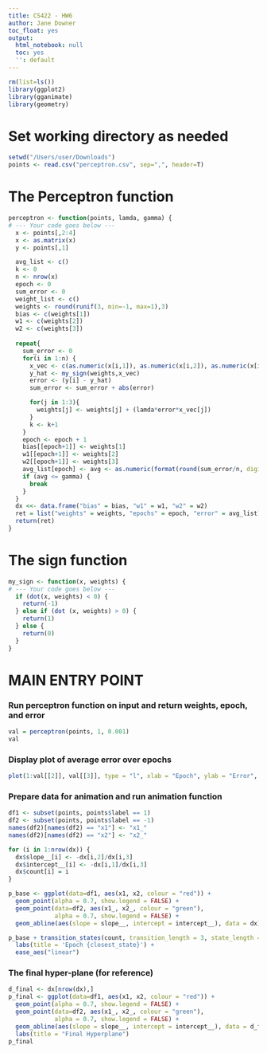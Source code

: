 ```yaml
---
title: CS422 - HW6
author: Jane Downer
toc_float: yes
output:
  html_notebook: null
  toc: yes
  '': default
---
```

  
```r
rm(list=ls())
library(ggplot2)
library(gganimate)
library(geometry)
```


# Set working directory as needed

```r
setwd("/Users/user/Downloads")
points <- read.csv("perceptron.csv", sep=",", header=T)
```

# The Perceptron function
```r
perceptron <- function(points, lamda, gamma) {
# --- Your code goes below ---
  x <- points[,2:4]
  x <- as.matrix(x)
  y <- points[,1]

  avg_list <- c()
  k <- 0
  n <- nrow(x)
  epoch <- 0
  sum_error <- 0
  weight_list <- c()
  weights <- round(runif(3, min=-1, max=1),3)
  bias <- c(weights[1])
  w1 <- c(weights[2])
  w2 <- c(weights[3])
  
  repeat{
    sum_error <- 0
    for(i in 1:n) {
      x_vec <- c(as.numeric(x[i,1]), as.numeric(x[i,2]), as.numeric(x[i,3]))
      y_hat <- my_sign(weights,x_vec)
      error <- (y[i] - y_hat)
      sum_error <- sum_error + abs(error)

      for(j in 1:3){
        weights[j] <- weights[j] + (lamda*error*x_vec[j])
      }
      k <- k+1
    }
    epoch <- epoch + 1
    bias[[epoch+1]] <- weights[1]
    w1[[epoch+1]] <- weights[2]
    w2[[epoch+1]] <- weights[3]
    avg_list[epoch] <- avg <- as.numeric(format(round(sum_error/n, digits = 3), nsmall = 2))
    if (avg <= gamma) {
      break
    }
  }
  dx <<- data.frame("bias" = bias, "w1" = w1, "w2" = w2)
  ret = list("weights" = weights, "epochs" = epoch, "error" = avg_list)
  return(ret)
}
```

# The sign function
```r
my_sign <- function(x, weights) {
# --- Your code goes below ---
  if (dot(x, weights) < 0) {
    return(-1)
  } else if (dot (x, weights) > 0) {
    return(1)
  } else {
    return(0)
  }
}
```

# MAIN ENTRY POINT

### Run perceptron function on input and return weights, epoch, and error
```r
val = perceptron(points, 1, 0.001)
val
```

### Display plot of average error over epochs
```r
plot(1:val[[2]], val[[3]], type = "l", xlab = "Epoch", ylab = "Error", main = "Average Error per Epoch")
```

### Prepare data for animation and run animation function
```r
df1 <- subset(points, points$label == 1)
df2 <- subset(points, points$label == -1)
names(df2)[names(df2) == "x1"] <- "x1_"
names(df2)[names(df2) == "x2"] <- "x2_"

for (i in 1:nrow(dx)) {
  dx$slope__[i] <- -dx[i,2]/dx[i,3]
  dx$intercept__[i] <- -dx[i,1]/dx[i,3]
  dx$count[i] = i
}

p_base <- ggplot(data=df1, aes(x1, x2, colour = "red")) +
  geom_point(alpha = 0.7, show.legend = FALSE) +
  geom_point(data=df2, aes(x1_, x2_, colour = "green"),
             alpha = 0.7, show.legend = FALSE) +
  geom_abline(aes(slope = slope__, intercept = intercept__), data = dx)

p_base + transition_states(count, transition_length = 3, state_length = 0.001, wrap = F) +
  labs(title = 'Epoch {closest_state}') +
  ease_aes("linear")
```

### The final hyper-plane (for reference)
```r
d_final <- dx[nrow(dx),]
p_final <- ggplot(data=df1, aes(x1, x2, colour = "red")) +
  geom_point(alpha = 0.7, show.legend = FALSE) +
  geom_point(data=df2, aes(x1_, x2_, colour = "green"),
             alpha = 0.7, show.legend = FALSE) +
  geom_abline(aes(slope = slope__, intercept = intercept__), data = d_final) +
  labs(title = "Final Hyperplane")
p_final
```